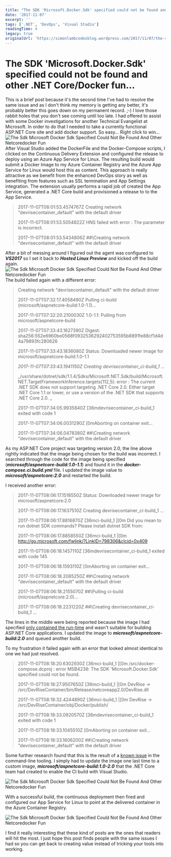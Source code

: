 ```yaml
---
title: "The SDK 'Microsoft.Docker.Sdk' specified could not be found and other .NET Core/Docker fun..."
date: '2017-11-07'
excerpt: ''
tags: ['.NET', 'DevOps', 'Visual Studio']
readingTime: 4
legacy: true
originalUrl: 'https://simonlambcodesblog.wordpress.com/2017/11/07/the-sdk-microsoft-docker-sdk-specified-could-not-be-found-and-other-netcoredocker-fun/'
---
```


# The SDK 'Microsoft.Docker.Sdk' specified could not be found and other .NET Core/Docker fun...

This is a brief post because it's the second time I've had to resolve the same issue and as I don't think my memory is getting any better, it's probably better this goes down on my permanent record. ;-) I love those rabbit holes that you don't see coming until too late. I had offered to assist with some Docker investigations for another Technical Evangelist at Microsoft.
In order to do that I needed to take a currently functional ASP.NET Core site and add docker support. So easy... Right click to win... ![The Sdk Microsoft Docker Sdk Specified Could Not Be Found And Other Netcoredocker Fun](/images/blog/the-sdk-microsoft-docker-sdk-specified-could-not-be-found-and-other-netcoredocker-fun-1758985196416-0.jpg) After Visual Studio added the DockerFile and the Docker-Compose scripts, I clicked on the Continuous Delivery Extension and configured the release to deploy using an Azure App Service for Linux. The resulting build would submit a Docker Image to my Azure Container Registry and the Azure App Service for Linux would host this as content.
This approach is really attractive as we benefit from the enhanced DevOps story as well as benefiting from features such as SSL termination and App Settings integration. The extension usually performs a rapid job of created the App Service, generated a .NET Core build and provisioned a release to to the App Service.

> 2017-11-07T08:01:53.4574767Z Creating network "devrisecontainer_default" with the default driver
>
> 2017-11-07T08:01:53.5054822Z HNS failed with error : The parameter is incorrect.
>
> 2017-11-07T08:01:53.5434806Z ##\Creating network "devrisecontainer_default" with the default driver

After a bit of messing around I figured out the agent was configured to _**VS2017**_ so I set it back to _**Hosted Linux Preview**_ and kicked off the build again. ![The Sdk Microsoft Docker Sdk Specified Could Not Be Found And Other Netcoredocker Fun](/images/blog/the-sdk-microsoft-docker-sdk-specified-could-not-be-found-and-other-netcoredocker-fun-1758985196443-1.jpg) The build failed again with a different error:

> Creating network "devrisecontainer_default" with the default driver
>
> 2017-11-07T07:32:17.4058490Z Pulling ci-build (microsoft/aspnetcore-build:1.0-1.1)...
>
> 2017-11-07T07:32:20.2100030Z 1.0-1.1: Pulling from microsoft/aspnetcore-build
>
> 2017-11-07T07:33:43.1627390Z Digest: sha256:552e6960be0568f0932536292402753595b8891fe88cf1d4d4a79893fc280626
>
> 2017-11-07T07:33:43.1836080Z Status: Downloaded newer image for microsoft/aspnetcore-build:1.0-1.1
>
> _2017-11-07T07:33:43.1941150Z Creating devrisecontainer_ci-build_1 ..._
>
> \_/usr/share/dotnet/sdk/1.1.4/Sdks/Microsoft.NET.Sdk/build/Microsoft.NET.TargetFrameworkInference.targets(112,5): error : The current .NET SDK does not support targeting .NET Core 2.0. Either target .NET Core 1.1 or lower, or use a version of the .NET SDK that supports .NET Core 2.0. \_
>
> 2017-11-07T07:34:05.9935840Z \[36mdevrisecontainer_ci-build_1 exited with code 1
>
> 2017-11-07T07:34:06.0031290Z \[0mAborting on container exit...
>
> 2017-11-07T07:34:06.0478380Z ##\Creating network "devrisecontainer_default" with the default driver

As my ASP.NET Core project was targeting version 2.0, the line above rightly indicated that the image being chosen for the build was incorrect. I searched through the code for the image being specified (_**microsoft/aspnetcore-build:1.0-1.1**_) and found it in the _**docker-compose.ci.build.yml**_ file. I updated the image value to _**microsoft/aspnetcore:2.0**_ and restarted the build.

I received another error:

> 2017-11-07T08:06:17.1518550Z Status: Downloaded newer image for microsoft/aspnetcore:2.0
>
> 2017-11-07T08:06:17.1637510Z Creating devrisecontainer_ci-build_1 ...
>
> 2017-11-07T08:06:17.8816870Z \[36mci-build_1 |\[0m Did you mean to run dotnet SDK commands? Please install dotnet SDK from:
>
> 2017-11-07T08:06:17.8858550Z \[36mci-build_1 |\[0m http://go.microsoft.com/fwlink/?LinkID=798306&clcid=0x409
>
> 2017-11-07T08:06:18.1457110Z \[36mdevrisecontainer_ci-build_1 exited with code 145
>
> 2017-11-07T08:06:18.1593110Z \[0mAborting on container exit...
>
> 2017-11-07T08:06:18.2085250Z ##\Creating network "devrisecontainer_default" with the default driver
>
> 2017-11-07T08:06:18.2155070Z ##\Pulling ci-build (microsoft/aspnetcore:2.0)...
>
> 2017-11-07T08:06:18.2231220Z ##\Creating devrisecontainer_ci-build_1 ...

The lines in the middle were being reported because the image I had specified [only contained the run-time](https://hub.docker.com/r/microsoft/aspnetcore/) and wasn't suitable for building ASP.NET Core applications. I updated the image to _**microsoft/aspnetcore-build:2.0**_ and queued another build.

To my frustration it failed again with an error that looked almost identical to one we had just resolved.

> 2017-11-07T08:18:20.6302930Z \[36mci-build_1 |\[0m /src/docker-compose.dcproj : error MSB4236: The SDK 'Microsoft.Docker.Sdk' specified could not be found.
>
> 2017-11-07T08:18:27.9507650Z \[36mci-build_1 |\[0m DevRise -> /src/DevRiseContainer/bin/Release/netcoreapp2.0/DevRise.dll
>
> 2017-11-07T08:18:32.4244890Z \[36mci-build_1 |\[0m DevRise -> /src/DevRiseContainer/obj/Docker/publish/
>
> 2017-11-07T08:18:33.0920570Z \[36mdevrisecontainer_ci-build_1 exited with code 1
>
> 2017-11-07T08:18:33.1045510Z \[0mAborting on container exit...
>
> 2017-11-07T08:18:33.1606200Z ##\Creating network "devrisecontainer_default" with the default driver

Some further research found that this is the result of a [known issue](https://github.com/aspnet/aspnet-docker/issues/299) in the command-line tooling. I simply had to update the image one last time to a custom image, _**microsoft/aspnetcore-build:1.0-2.0**_ that the .NET Core team had created to enable the CI build with Visual Studio.

![The Sdk Microsoft Docker Sdk Specified Could Not Be Found And Other Netcoredocker Fun](/images/blog/the-sdk-microsoft-docker-sdk-specified-could-not-be-found-and-other-netcoredocker-fun-1758985196474-2.jpg)

With a successful build, the continuous deployment then fired and configured our App Service for Linux to point at the delivered container in the Azure Container Registry.

![The Sdk Microsoft Docker Sdk Specified Could Not Be Found And Other Netcoredocker Fun](/images/blog/the-sdk-microsoft-docker-sdk-specified-could-not-be-found-and-other-netcoredocker-fun-1758985196499-3.jpg)

I find it really interesting that these kind of posts are the ones that readers will hit the most. I just hope this post finds people with the same issues I had so you can get back to creating value instead of tricking your tools into working.
